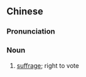 {{also|选举权|選挙権}}
==Chinese==
{{zh-forms|s=选举权|type=21}}

===Pronunciation===
{{zh-pron
|m=xuǎnjǔquán
|c=syun2 geoi2 kyun4
|cat=n
}}

===Noun===
{{zh-noun}}

# [[suffrage]]; right to vote